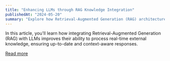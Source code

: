 ```yaml
---
title: "Enhancing LLMs through RAG Knowledge Integration"
publishedAt: "2024-05-20"
summary: "Explore how Retrieval-Augmented Generation (RAG) architectures can address the limitations of Large Language Models (LLMs) by providing real-time access to external knowledge sources, enhancing response accuracy and relevance."
---
```


In this article, you'll learn how integrating Retrieval-Augmented Generation (RAG) with LLMs improves their ability to process real-time external knowledge, ensuring up-to-date and context-aware responses.

[Read more](https://dev.to/asmisalan/enhancing-llms-through-rag-knowledge-integration-35e2)
